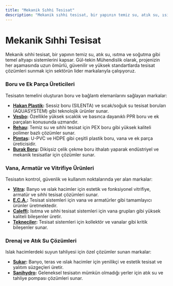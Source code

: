 ```yaml
---
title: "Mekanik Sıhhi Tesisat"
description: "Mekanik sıhhi tesisat, bir yapının temiz su, atık su, ısıtma ve soğutma gibi temel altyapı sistemlerini kapsar. Gül-tekin Mühendislik olarak, projenizin her ..."
---
```


# Mekanik Sıhhi Tesisat

Mekanik sıhhi tesisat, bir yapının temiz su, atık su, ısıtma ve soğutma gibi temel altyapı sistemlerini kapsar. Gül-tekin Mühendislik olarak, projenizin her aşamasında uzun ömürlü, güvenilir ve yüksek standartlarda tesisat çözümleri sunmak için sektörün lider markalarıyla çalışıyoruz.

### Boru ve Ek Parça Üreticileri
Tesisatın temelini oluşturan boru ve bağlantı elemanlarını sağlayan markalar:

*   **[Hakan Plastik](/markalar/hakan-plastik):** Sessiz boru (SILENTA) ve sıcak/soğuk su tesisat boruları (AQUASYSTEM) gibi teknolojik ürünler sunar.
*   **[Vesbo](/markalar/vesbo):** Özellikle yüksek sıcaklık ve basınca dayanıklı PPR boru ve ek parçaları konusunda uzmandır.
*   **[Rehau](/markalar/rehau):** Temiz su ve sıhhi tesisat için PEX boru gibi yüksek kaliteli polimer bazlı çözümler sunar.
*   **[Pimtaş](/markalar/pimtas):** U-PVC ve HDPE gibi çeşitli plastik boru, vana ve ek parça üreticisidir.
*   **[Burak Boru](/markalar/burak):** Dikişsiz çelik çekme boru ithalatı yaparak endüstriyel ve mekanik tesisatlar için çözümler sunar.

### Vana, Armatür ve Vitrifiye Ürünleri
Tesisatın kontrol, güvenlik ve kullanım noktalarında yer alan markalar:

*   **[Vitra](/markalar/vitra):** Banyo ve ıslak hacimler için estetik ve fonksiyonel vitrifiye, armatür ve sıhhi tesisat çözümleri sunar.
*   **[E.C.A.](/markalar/eca):** Tesisat sistemleri için vana ve armatürler gibi tamamlayıcı ürünler üretmektedir.
*   **[Caleffi](/markalar/caleffi):** Isıtma ve sıhhi tesisat sistemleri için vana grupları gibi yüksek kaliteli bileşenler üretir.
*   **[Tekneciler](/markalar/tekneciler):** Tesisat sistemleri için kollektör ve vanalar gibi kritik bileşenler sunar.

### Drenaj ve Atık Su Çözümleri
Islak hacimlerdeki suyun tahliyesi için özel çözümler sunan markalar:

*   **[Sukar](/markalar/sukar):** Banyo, teras ve ıslak hacimler için yenilikçi ve estetik tesisat ve yalıtım süzgeçleri üretir.
*   **[Sanihydro](/markalar/sanihydro):** Geleneksel tesisatın mümkün olmadığı yerler için atık su ve tahliye pompası çözümleri sunar.

